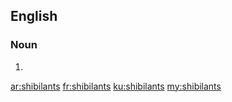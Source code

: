 ==English==

===Noun===
{{head|en|noun plural form}}

# {{plural of|shibilant|lang=en}}

[[ar:shibilants]]
[[fr:shibilants]]
[[ku:shibilants]]
[[my:shibilants]]